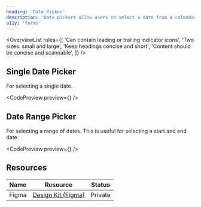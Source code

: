 ```yaml
---
heading: 'Date Picker'
description: 'Date pickers allow users to select a date from a calendar.'
a11y: 'forms'
---
```



<OverviewList rules={[
  'Can contain leading or trailing indicator icons',
  'Two sizes: small and large',
  'Keep headings concise and short',
  'Content should be concise and scannable',
]} />

## Single Date Picker

For selecting a single date.

<CodePreview preview={<StaticPreview />} />

## Date Range Picker

For selecting a range of dates. This is useful for selecting a start and end date.

<CodePreview preview={<RangePreview />} />

<DripDivider />

## Resources

| Name     | Resource | Status                                               |
| -------- | -------- | ---------------------------------------------------- |
| Figma    | [Design Kit (Figma)](https://www.figma.com/design/ducwqOCxoxcWc3ReV3FYd8/Digital-University-Component-Library?m=auto&node-id=0-1)      |                         Private                      |